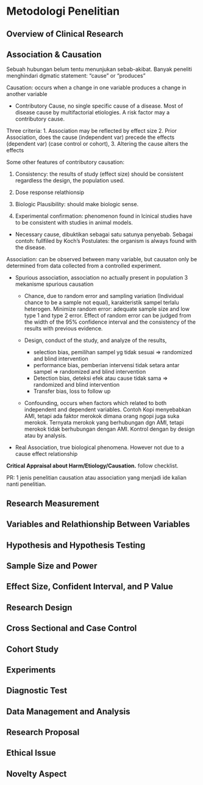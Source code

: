 # Metodologi Penelitian

## Overview of Clinical Research
## Association & Causation

Sebuah hubungan belum tentu menunjukan sebab-akibat. Banyak peneliti menghindari dgmatic statement: "cause" or "produces"

Causation: occurs when a change in one variable produces a change in another variable

- Contributory Cause, no single specific cause of a disease. Most of disease cause by multifactorial etiologies. A risk factor may a contributory cause.

Three criteria:
1.  Association may be reflected by effect size
2.  Prior Association, does the cause (independent var) precede the effects (dependent var) (case control or cohort), 
3.  Altering the cause alters the effects

Some other features of contributory causation:

1. Consistency: the results of study (effect size) should be consistent regardless the design, the population used.

2. Dose response relathionsip

3. Biologic Plausibility: should make biologic sense.

4. Experimental confirmation: phenomenon found in lcinical studies have to be consistent with studies in animal models.


- Necessary cause, dibuktikan sebagai satu satunya penyebab. Sebagai contoh: fullfiled by Koch's Postulates: the organism is always found with the disease.

Association: can be observed between many variable, but causaton only be determined from data collected from a controlled experiment.

- Spurious association, association no actually present in population
  3 mekanisme spurious causation  
    
    + Chance, due to random error and sampling variation (Individual chance to be a sample not equal), karakteristik sampel terlalu heterogen. Minimize random error: adequate sample size and low type 1 and type 2 error. Effect of random error can be judged from the width of the 95% confidence interval and the consistency of the results with previous evidence.
    
    + Design, conduct of the study, and analyze of the results, 
        * selection bias, pemilihan sampel yg tidak sesuai => randomized and blind intervention
        * performance bias, pemberian intervensi tidak setara antar sampel => randomized and blind intervention
        * Detection bias, deteksi efek atau cause tidak sama => randomized and blind intervention
        * Transfer bias, loss to follow up
      
    + Confounding, occurs when factors which related to both independent and dependent variables. Contoh Kopi menyebabkan AMI, tetapi ada faktor merokok dimana orang ngopi juga suka merokok. Ternyata merokok yang berhubungan dgn AMI, tetapi merokok tidak berhubungan dengan AMI.
      Kontrol dengan by design atau by analysis.
    
- Real Association, true biological phenomena. However not due to a cause effect relationship

**Critical Appraisal about Harm/Etiology/Causation.**
follow checklist.

PR: 1 jenis penelitian causation atau association yang menjadi ide kalian nanti penelitian.

## Research Measurement
## Variables and Relathionship Between Variables
## Hypothesis and Hypothesis Testing
## Sample Size and Power
## Effect Size, Confident Interval, and P Value
## Research Design
## Cross Sectional and Case Control
## Cohort Study
## Experiments
## Diagnostic Test
## Data Management and Analysis
## Research Proposal
## Ethical Issue
## Novelty Aspect
